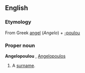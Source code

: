 ==English==
===Etymology===
From Greek [[angel]] (''Angelo'') + [[-poulou]]

===Proper noun===
'''Angelopoulou''' {{f}}, [[Angelopoulos]] {{m}}
#A [[surname]].